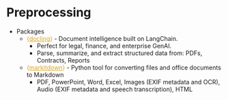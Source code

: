 # Preprocessing

-   Packages
    -   [{]{style="color: goldenrod"}[docling](https://github.com/docling-project/docling){style="color: goldenrod"}[}]{style="color: goldenrod"} - Document intelligence built on LangChain.
        -   Perfect for legal, finance, and enterprise GenAI.
        -   Parse, summarize, and extract structured data from: PDFs, Contracts, Reports
    -   [{]{style="color: goldenrod"}[markitdown](https://github.com/microsoft/markitdown){style="color: goldenrod"}[}]{style="color: goldenrod"} - Python tool for converting files and office documents to Markdown
        -   PDF, PowerPoint, Word, Excel, Images (EXIF metadata and OCR), Audio (EXIF metadata and speech transcription), HTML
